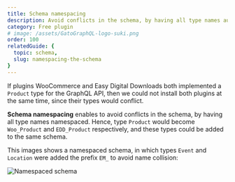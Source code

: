 ```yaml
---
title: Schema namespacing
description: Avoid conflicts in the schema, by having all type names automatically namespaced.
category: Free plugin
# image: /assets/GatoGraphQL-logo-suki.png
order: 100
relatedGuide: {
  topic: schema,
  slug: namespacing-the-schema
}
---
```


If plugins WooCommerce and Easy Digital Downloads both implemented a `Product` type for the GraphQL API, then we could not install both plugins at the same time, since their types would conflict.

**Schema namespacing** enables to avoid conflicts in the schema, by having all type names namespaced. Hence, type `Product` would become `Woo_Product` and `EDD_Product` respectively, and these types could be added to the same schema.

This images shows a namespaced schema, in which types `Event` and `Location` were added the prefix `EM_` to avoid name collision:

![Namespaced schema](/assets/guides/upstream/namespaced-interactive-schema.png "Namespaced schema")
